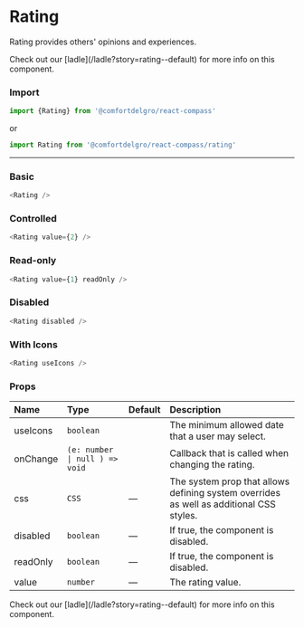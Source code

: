 
# Rating

Rating provides others' opinions and experiences.

<Callout>
  Check out our [ladle](/ladle?story=rating--default) for more info on this
  component.
</Callout>

### Import

```js
import {Rating} from '@comfortdelgro/react-compass'
```

or

```js
import Rating from '@comfortdelgro/react-compass/rating'
```

---

### Basic

<section className={styles.componentShowcaseContainer}>
  <Rating />
</section>

```js
<Rating />
```
### Controlled

<section className={styles.componentShowcaseContainer}>
  <Rating value={2} />
</section>

```js
<Rating value={2} />
```

### Read-only

<section className={styles.componentShowcaseContainer}>
  <Rating value={1} readOnly />
</section>

```js
<Rating value={1} readOnly />
```

### Disabled

<section className={styles.componentShowcaseContainer}>
  <Rating disabled />
</section>

```js
<Rating disabled />
```

### With Icons

<section className={styles.componentShowcaseContainer}>
  <Rating useIcons />
</section>

```js
<Rating useIcons />
```

### Props

| Name     | Type                           | Default | Description                                                                             |
| :------- | :----------------------------- | :------ | :-------------------------------------------------------------------------------------- |
| useIcons | `boolean`                      |         | The minimum allowed date that a user may select.                                        |
| onChange | `(e: number \| null ) => void` |         | Callback that is called when changing the rating.                                       |
| css      | `CSS`                          | —       | The system prop that allows defining system overrides as well as additional CSS styles. |
| disabled | `boolean`                      | —       | If true, the component is disabled.                                                     |
| readOnly | `boolean`                      | —       | If true, the component is disabled.                                                     |
| value    | `number`                       | —       | The rating value.                                                                       |

<Callout>
  Check out our [ladle](/ladle?story=rating--default) for more info on this
  component.
</Callout>
